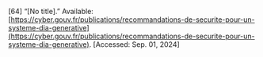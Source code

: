 \[64\]	“\[No title\].” Available: [https://cyber.gouv.fr/publications/recommandations-de-securite-pour-un-systeme-dia-generative](https://cyber.gouv.fr/publications/recommandations-de-securite-pour-un-systeme-dia-generative). \[Accessed: Sep. 01, 2024\]